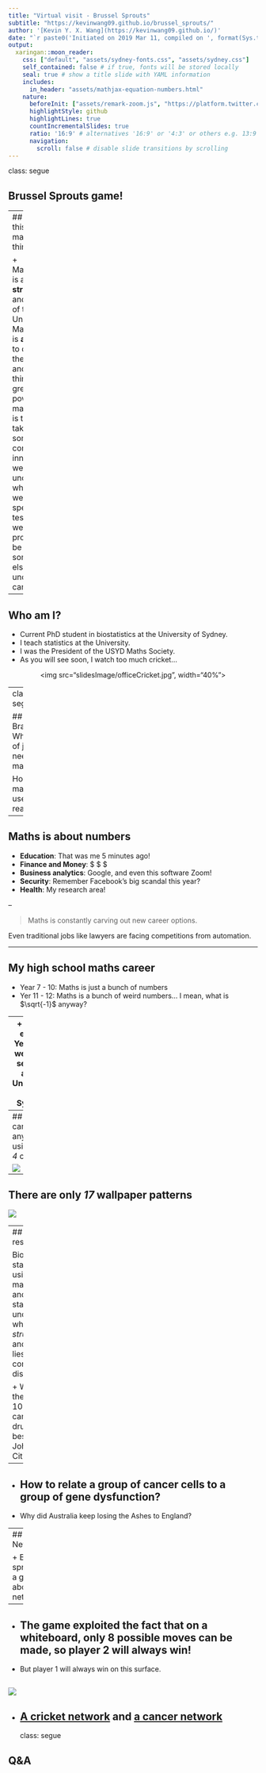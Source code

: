 ```yaml
---
title: "Virtual visit - Brussel Sprouts"
subtitle: "https://kevinwang09.github.io/brussel_sprouts/"
author: '[Kevin Y. X. Wang](https://kevinwang09.github.io/)'
date: "`r paste0('Initiated on 2019 Mar 11, compiled on ', format(Sys.time(), '%Y %b %d'))`"
output:
  xaringan::moon_reader:
    css: ["default", "assets/sydney-fonts.css", "assets/sydney.css"]
    self_contained: false # if true, fonts will be stored locally
    seal: true # show a title slide with YAML information
    includes:
      in_header: "assets/mathjax-equation-numbers.html"
    nature:
      beforeInit: ["assets/remark-zoom.js", "https://platform.twitter.com/widgets.js"]
      highlightStyle: github
      highlightLines: true
      countIncrementalSlides: true
      ratio: '16:9' # alternatives '16:9' or '4:3' or others e.g. 13:9
      navigation:
        scroll: false # disable slide transitions by scrolling
---
```

class: segue

## Brussel Sprouts game!


---
## So what is this mathematics thing anyway?

+ Mathematics is about **structures** and **patterns** of the Universe!
+ Mathematics is **a language** to describe these weird and wonderful things!
+ The greatest power of a mathematician is that it can take something completely innocently weird, understand what makes it weird and special, and test out if this weird property can be used to do something else, like understanding cancer! 

---

## Who am I?

+ Current PhD student in biostatistics at the University of Sydney.
+ I teach statistics at the University. 
+ I was the President of the USYD Maths Society.
+ As you will see soon, I watch too much cricket...



<center>
<img src="slidesImage/officeCricket.jpg", width="40%">
</center>

---
class: segue

## Brainstorm: What sorts of jobs need maths?

How is maths used in the real world? 

---

## Maths is about numbers

+ **Education**: That was me 5 minutes ago!
+ **Finance and Money**: $ $ $
+ **Business analytics**: Google, and even this software Zoom!
+ **Security**: Remember Facebook's big scandal this year?
+ **Health**: My research area!


--


<blockquote>
Maths is constantly carving out new career options. 
</blockquote>

Even traditional jobs like lawyers are facing competitions from automation. 

---

## My high school maths career

+ Year 7 - 10: Maths is just a bunch of numbers
+ Yer 11 - 12: Maths is a bunch of weird numbers... I mean, what is $\sqrt{-1}$ anyway?

--
+ At the end of Year 12, I went to a seminar at the University of Sydney:

<blockquote>
Mathematics is about revealing crazy structures and patterns of the universe. 
</blockquote>

<blockquote>
It is about looking at a donut and realise that is is not a pancake!
</blockquote>

+ I signed up for a maths degree at USYD, then a Honours degree, and now a PhD.


<!-- ## The largest area you can enclose using a string is a circle -->
<!-- ![](slidesImage/dido.PNG) -->
<!-- --- -->
<!-- ## There are only *5* polyhedrons with regular polygons as faces -->
<!-- ![](slidesImage/platonic.jpg) -->
<!-- --- -->
---
## You can colour any map using only *4* colours

![](slidesImage/4colours.png)
---
## There are only *17* wallpaper patterns
![](slidesImage/wallpaper.gif)

<!-- ## There is a 50% chance that *2 out of 23* randomly selected people has the same birthday -->
<!-- ![](slidesImage/birthday.jpg) -->
<!-- --- -->
<!-- ## You can have a solution formula for quadratic equation: $a x^2 + bx + c = 0$ -->

<!-- -- -->

<!-- + The solution is $x=\frac{-b\pm\sqrt{b^2-4ac}}{2a}$. -->

<!-- -- -->

<!-- + Also, there is a formula for a cubic, $ax^3 + bx^2 + cx + d = 0$ equation: -->
<!-- ![](slidesImage/cubic.svg) -->

<!-- --- -->

<!-- ## Even a quartic equation: $ax^4 + bx^3 + cx^2 + dx + e = 0$ -->

<!-- .scroll-output[ -->
<!-- ![](slidesImage/quartic.svg)  -->
<!-- ] -->

<!-- --- -->
<!-- ## But no such solution exist for a quintic equation! -->

<!-- .content-box-blue[ -->
<!-- Think of all the formulas you can construct, **NOT A SINGLE ONE** of those equations can solve $ax^5 + bx^4 + cx^3 + dx^2 + ex +f = 0$.  -->
<!-- ] -->

<!-- --- -->


---
## My research

Bio-statistics: using mathematics and statistics to understand what *structures* and *patterns* lies in complex diseases: 

+ Which of the available 10 anti-cancer drugs is the best for John Citizen?

--

+ How to relate a group of cancer cells to a group of gene dysfunction?
--

+ Why did Australia keep losing the Ashes to England? 

---
## Networks 

+ Brussel sprouts is a game about networks! 

--

+ The game exploited the fact that on a whiteboard, only 8 possible moves can be made, so player 2 will always win! 
--

+ But player 1 will always win on this surface. 

![](slidesImage/RomanSurface.gif)
--

+ [A cricket network](https://gauss17gon.shinyapps.io/partnershipShiny/) and [a cancer network](http://shiny.maths.usyd.edu.au/PACMEN/)
---
class: segue

## Q&A